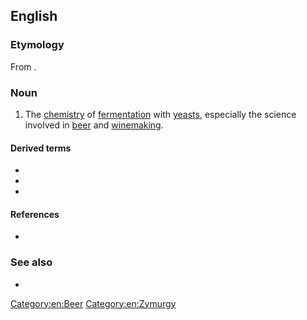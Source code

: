 ==English==

===Etymology===
From {{confix|en|zym|urgy}}.

===Noun===
{{en-noun}}

# The [[chemistry]] of [[fermentation]] with [[yeast]]s, especially the science involved in [[beermaking|beer]] and [[winemaking]].

====Derived terms====
* {{l|en|zymurgic}}
* {{l|en|zymurgical}}
* {{l|en|zymurgist}}

====References====
* {{R:Webster 1913}}

===See also===
* {{l|en|zythepsary}}

[[Category:en:Beer]]
[[Category:en:Zymurgy]]